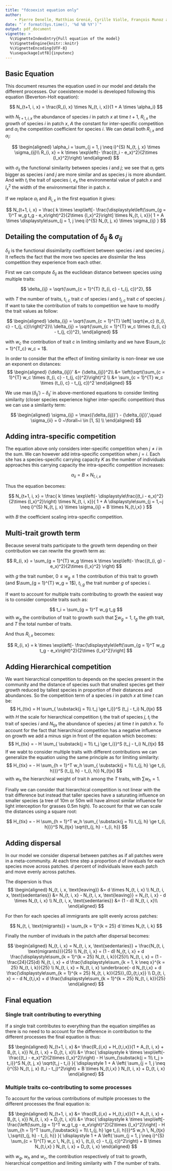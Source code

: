 ```yaml
---
title: "fdcoexist equation only"
author:
    - Pierre Denelle, Matthias Grenié, Cyrille Violle, François Munoz and Caroline M. Tucker
date: "`r format(Sys.time(), '%d %B %Y')`"
output: pdf_document
vignette: >
  %\VignetteIndexEntry{Full equation of the model}
  %\VignetteEngine{knitr::knitr}
  %\VignetteEncoding{UTF-8}
  %\usepackage[utf8]{inputenc}
---
```


## Basic Equation

This document resumes the equation used in our model and details the different processes.
Our coexistence model is developed following this equation (Beverton-Holt equation):

$$
N_{t+1, i, x} = \frac{R_{i, x} \times N_{t, i, x}}{1 + A \times \alpha_i}
$$

with $N_{t+1, i, x}$ the abundance of species $i$ in patch $x$ at time $t + 1$, $R_{i, x}$ the growth of species $i$ in patch $x$, $A$ the constant for inter-specific competition and $\alpha_i$ the competition coefficient for species $i$. We can detail both $R_{i, x}$ and $\alpha_i$:

$$
\begin{aligned}
\alpha_i = \sum_{j = 1, j \neq i}^{S} N_{t, j, x} \times \sigma_{ij}\\
R_{i, x} = k \times \exp\left(- \frac{(t_i - e_x)^2}{2\times {l_x}^2}\right)
\end{aligned}
$$

with $\sigma_{ij}$ the functional similarity between species $i$ and $j$; we see that $\alpha_i$ gets bigger as species $i$ and $j$ are more similar and as species $j$ is more abundant. And with $t_i$ the trait of species $i$, $e_x$ the environmental value of patch $x$ and ${l_x}^2$ the width of the environmental filter in patch $x$.


If we replace $\alpha_i$ and $R_{i, x}$ in the first equation it gives:

$$
N_{t+1, i, x} = \frac{
k \times \exp\left[- \frac{\displaystyle\left(\sum_{g = 1}^T w_g t_g - e_x\right)^2}{2\times {l_x}^2}\right] \times N_{t, i, x}}{
1 + A \times \displaystyle\sum_{j = 1, j \neq i}^{S} N_{t, j, x} \times \sigma_{ij}
}
$$

## Detailing the computation of $\delta_{ij}$ & $\sigma_{ij}$

$\delta_{ij}$ is the functional dissimilarity coefficient between species $i$ and species $j$. It reflects the fact that the more two species are dissimilar the less competition they experience from each other.

First we can compute $\delta_{ij}$ as the euclidean distance between species using multiple traits:

$$
\delta_{ij} = \sqrt{\sum_{c = 1}^{T} (t_{i, c} - t_{j, c})^2}, 
$$

with $T$ the number of traits, $t_{i, c}$ trait $c$ of species $i$ and $t_{j, c}$ trait $c$ of species $j$. If want to take the contribution of traits to competition we have to modify the trait values as follow:

$$
\begin{aligned}
\delta_{ij} = \sqrt{\sum_{c = 1}^{T} \left[ \sqrt{w_c} (t_{i, c} - t_{j, c})\right]^2}\\
\delta_{ij} = \sqrt{\sum_{c = 1}^{T} w_c \times (t_{i, c} - t_{j, c})^2},
\end{aligned}
$$

with $w_c$ the contribution of trait $c$ in limiting similarity and we have $\sum_{c = 1}^{T_c} w_c = 1$.

In order to consider that the effect of limiting similarity is non-linear we use an exponent on distances:
$$
\begin{aligned}
{\delta_{ij}}' &= {\delta_{ij}}^2\\
               &= \left(\sqrt{\sum_{c = 1}^{T} w_c \times (t_{i, c} - t_{j, c})^2}\right)^2 \\
               &= \sum_{c = 1}^{T} w_c \times (t_{i, c} - t_{j, c})^2
\end{aligned}
$$

We use $\max({\delta_{ij}}') - {\delta_{ij}}'$ in above-mentioned equations to consider limiting similarity (closer species experience higher inter-specific competition) thus we can use a similarity term:

$$
\begin{aligned}
\sigma_{ij} = \max({\delta_{ij}}') - {\delta_{ij}}',\quad \sigma_{ii} = 0 ~\forall~i \in [1, S] \\
\end{aligned}
$$

## Adding intra-specific competition

The equation above only considers inter-specific competition when $j \neq i$ in the sum. We can however add intra-specific competition when $j = i$. Each site has a species-specific carrying capacity $K$ as the number of individuals approaches this carrying capacity the intra-specific competition increases:

$$
\alpha_{ii} = B \times N_{t,i,x}
$$

Thus the equation becomes:

$$
N_{t+1, i, x} = \frac{
k \times \exp\left(- \displaystyle\frac{(t_i - e_x)^2}{2\times {l_x}^2}\right) \times N_{t, i, x}}{
1 + A \displaystyle\sum_{j = 1,~j \neq i}^{S} N_{t, j, x} \times \sigma_{ij} +
B \times N_{t,i,x}
}
$$

with $B$ the coefficient scaling intra-specific competition. 

## Multi-trait growth term

Because several traits participate to the growth term depending on their contribution we can rewrite the growth term as:

$$
R_{i, x} = \sum_{g = 1}^{T} w_g \times k \times \exp\left(- \frac{(t_{i, g} - e_x)^2}{2\times {l_x}^2} \right)
$$

with $g$ the trait number, $0 \leq w_g \leq 1$ the contribution of this trait to growth (and $\sum_{g = 1}^{T} w_g = 1$), $t_{i, g}$ the trait number $g$ of species $i$.

If want to account for multiple traits contributing to growth the easiest way is to consider composite traits such as:

$$
t_i = \sum_{g = 1}^T w_g t_g
$$
with $w_g$ the contribution of trait to growth such that $\sum w_g = 1$, $t_g$ the $g$th trait, and $T$ the total number of traits.

And thus $R_{i, x}$ becomes:

$$
R_{i, x} = k \times \exp\left[- \frac{\displaystyle\left(\sum_{g = 1}^T w_g t_g - e_x\right)^2}{2\times {l_x}^2}\right]
$$


## Adding Hierarchical competition

We want hierarchical competition to depends on the species present in the community and the distance of species such that smallest species get their growth reduced by tallest species in proportion of their distances and abundances. So the competition term of a species $i$ in patch $x$ at time $t$ can be:
$$
H_{tix} = H \sum_{
                \substack{j = 1\\
                          t_j \ge t_i}}^S
           (t_j - t_i) N_{tjx}
$$
with $H$ the scale for hierarchical competition $t_j$ the trait of species $j$, $t_i$ the trait of species $i$ and $N_{tjx}$ the abundance of species $j$ at time $t$ in patch $x$. To account for the fact that hierarchical competition has a negative influence on growth we add a minus sign in front of the equation which becomes:
$$
H_{tix} = - H \sum_{
                \substack{j = 1\\
                          t_j \ge t_i}}^S
           (t_j - t_i) N_{tjx}
$$
If we wabt to consider multiple traits with different contributions we can generalize the equation using the same principle as for limiting similarity:
$$
H_{tix} = - H \sum_{h = 1}^T w_h \sum_{
                \substack{j = 1\\
                          t_{j, h} \ge t_{i, h}}}^S
           (t_{j, h} - t_{i, h}) N_{tjx}
$$
with $w_h$ the hierarchical weight of trait $h$ among the $T$ traits, with $\sum w_h = 1$.

Finally we can consider that hierarchical competition is not linear with the trait difference but instead that taller species have a saturating influence on smaller species (a tree of 10m or 50m will have almost similar influence for light interception for grasses 0.5m high). To account for that we can scale the distances using a square root:

$$
H_{tix} = - H \sum_{h = 1}^T w_h \sum_{
                \substack{j = 1\\
                          t_{j, h} \ge t_{i, h}}}^S
            N_{tjx} \sqrt{t_{j, h} - t_{i, h}}
$$


## Adding dispersal

In our model we consider dispersal between patches as if all patches were in a meta-community. At each time step a proportion $d$ of inviduals for each species move across patches. $d$ percent of individuals leave each patch and move evenly across patches.

The dispersion is thus
$$
\begin{aligned}
    N_{t, i, x, \text{leaving}} &= d \times N_{t, i, x} \\
    N_{t, i, x, \text{sedentaries}} &= N_{t, i, x} - N_{t, i, x, \text{leaving}} = N_{t, i, x} - d \times N_{t, i, x} \\
    N_{t, i, x, \text{sedentaries}} &= (1 - d) N_{t, i, x}\\
\end{aligned}
$$

For then for each species all immigrants are split evenly across patches:

$$
    N_{t, i, \text{migrants}} = \sum_{k = 1}^{k = 25} d \times N_{t, i, k}
$$

Finally the number of inviduals in the patch after dispersal becomes:

$$
\begin{aligned}
N_{t, i, x} = N_{t, i, x, \text{sedentaries}} + \frac{N_{t, i, \text{migrants}}}{25} \\
N_{t, i, x} = (1 - d) N_{t, i, x} + d \frac{\displaystyle\sum_{k = 1}^{k = 25} N_{t, i, k}}{25}\\
N_{t, i, x} = (1 - \frac{24}{25}d) N_{t, i, x} + d \frac{\displaystyle\sum_{k = 1, k \neq x}^{k = 25} N_{t, i, k}}{25} \\
N_{t, i, x} = N_{t, i, x} \underbrace{- d N_{t,i,x} + d \frac{\displaystyle\sum_{k = 1}^{k = 25} N_{t, i, k}}{25}}_{D_{t,i,x}} \\
D_{t, i, x} = - d N_{t,i,x} + d \frac{\displaystyle\sum_{k = 1}^{k = 25} N_{t, i, k}}{25}
\end{aligned}
$$

## Final equation

### Single trait contributing to everything

If a single trait contributes to everything than the equation simplifies as there is no need to to account for the difference in contribution to the different processes the final equation is thus:

$$
\begin{aligned}
N_{t+1, i, x} &= \frac{R_{i,x} + H_{t,i,x}}{1 + A_{t, i, x} + B_{t, i, x}} N_{t, i, x} + D_{t, i, x}\\
              &= \frac{
               \displaystyle k \times \exp\left(- \frac{(t_i - e_x)^2}{2\times {l_x}^2}\right) - H \sum_{\substack{j = 1\\ t_j > t_i}}^S N_{t, j, x} \sqrt{t_j - t_i}
               }{
               \displaystyle 1 +
               A \left( \sum_{j = 1, j \neq i}^{S} N_{t, j, x} (t_i - t_j)^2\right) +
               B \times N_{t,i,x}
               } N_{t, i, x} + D_{t, i, x}
\end{aligned}
$$


### Multiple traits co-contributing to some processes

To account for the various contributions of multiple processes to the different processes the final equation is:

$$
\begin{aligned}
N_{t+1, i, x} &= \frac{R_{i,x} + H_{t,i,x}}{1 + A_{t, i, x} + B_{t, i, x}} N_{t, i, x} + D_{t, i, x}\\
              &= \frac{
               \displaystyle k \times \exp\left[- \frac{\left(\sum_{g = 1}^T w_g t_g - e_x\right)^2}{2\times {l_x}^2}\right]
               - H \sum_{h = 1}^T \sum_{\substack{j = 1\\ t_{j, h} \ge t_{i, h}}}^S w_h \, N_{tjx} \,\sqrt{t_{j, h} - t_{i, h}}
               }{
               \displaystyle 1 +
               A \left( \sum_{j = 1, j \neq i}^{S} \sum_{c = 1}^{T} w_c \, N_{t, j, x} \, (t_{i, c} - t_{j, c})^2\right) +
               B \times N_{t,i,x}
               } N_{t, i, x} + D_{t, i, x}
\end{aligned}
$$

with $w_g$, $w_h$ and $w_c$, the contribution respectively of trait to growth, hierarchical competition and limiting similarity with $T$ the number of traits.
